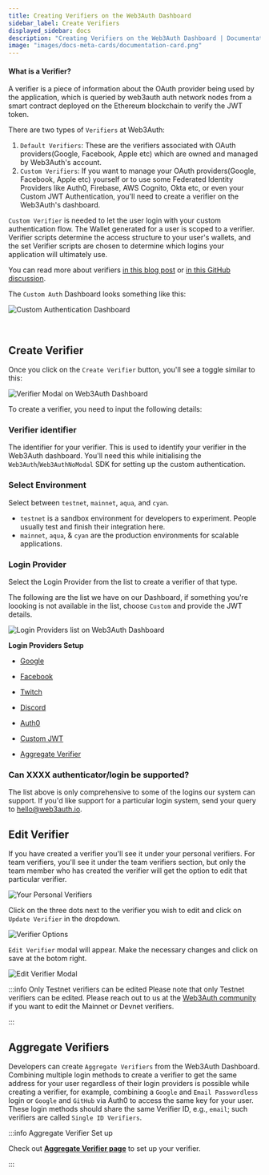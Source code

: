 ```yaml
---
title: Creating Verifiers on the Web3Auth Dashboard
sidebar_label: Create Verifiers
displayed_sidebar: docs
description: "Creating Verifiers on the Web3Auth Dashboard | Documentation - Web3Auth"
image: "images/docs-meta-cards/documentation-card.png"
---
```


#### What is a Verifier?

A verifier is a piece of information about the OAuth provider being used by the application, which is queried by web3auth auth network nodes from a
smart contract deployed on the Ethereum blockchain to verify the JWT token.

There are two types of `Verifiers` at Web3Auth:

1. `Default Verifiers`: These are the verifiers associated with OAuth providers(Google, Facebook, Apple etc) which are owned and managed by Web3Auth's
   account.
2. `Custom Verifiers`: If you want to manage your OAuth providers(Google, Facebook, Apple etc) yourself or to use some Federated Identity Providers
   like Auth0, Firebase, AWS Cognito, Okta etc, or even your Custom JWT Authentication, you'll need to create a verifier on the Web3Auth's dashboard.

`Custom Verifier` is needed to let the user login with your custom authentication flow. The Wallet generated for a user is scoped to a
verifier. Verifier scripts determine the access structure to your user's wallets, and the set Verifier scripts are chosen to determine which logins your
application will ultimately use.

You can read more about verifiers [in this blog post](https://medium.com/toruslabs/key-assignments-resolution-and-retrieval-afb984500612) or
[in this GitHub discussion](https://github.com/orgs/Web3Auth/discussions/427#discussioncomment-3442052).

The `Custom Auth` Dashboard looks something like this:

![Custom Authentication Dashboard](/dashboard/custom_auth.png)

<br />

## Create Verifier

Once you click on the `Create Verifier` button, you'll see a toggle similar to this:

![Verifier Modal on Web3Auth Dashboard](/dashboard/verifiers/verifier-modal.png)

To create a verifier, you need to input the following details:

### Verifier identifier

The identifier for your verifier. This is used to identify your verifier in the Web3Auth dashboard. You'll need this while initialising the
`Web3Auth`/`Web3AuthNoModal` SDK for setting up the custom authentication.

### Select Environment

Select between `testnet`, `mainnet`, `aqua`, and `cyan`.

- `testnet` is a sandbox environment for developers to experiment. People usually test and finish their integration here.
- `mainnet`, `aqua`, & `cyan` are the production environments for scalable applications.

### Login Provider

Select the Login Provider from the list to create a verifier of that type.

The following are the list we have on our Dashboard, if something you're loooking is not available in the list, choose `Custom` and provide the JWT
details.

![Login Providers list on Web3Auth Dashboard](/dashboard/verifiers/login-providers-list.png)

**Login Providers Setup**

- [Google](/auth-provider-setup/social-providers/google)

- [Facebook](/auth-provider-setup/social-providers/facebook)

- [Twitch](/auth-provider-setup/social-providers/twitch)

- [Discord](/auth-provider-setup/social-providers/discord)

- [Auth0](/auth-provider-setup/federated-identity-providers#auth0)

- [Custom JWT](/auth-provider-setup/byo-jwt-providers)

- [Aggregate Verifier](/auth-provider-setup/aggregate-verifier)

### Can XXXX authenticator/login be supported?

The list above is only comprehensive to some of the logins our system can support. If you'd like support for a particular login system, send your
query to hello@web3auth.io.

## Edit Verifier

If you have created a verifier you'll see it under your personal verifiers. For team verifiers, you'll see it under the team verifiers section, but
only the team member who has created the verifier will get the option to edit that particular verifier.

![Your Personal Verifiers](/dashboard/verifiers/your_personal_verifiers.png)

Click on the three dots next to the verifier you wish to edit and click on `Update Verifier` in the dropdown.

![Verifier Options](/dashboard/verifiers/verifier_options.png)

`Edit Verifier` modal will appear. Make the necessary changes and click on save at the botom right.

![Edit Verifier Modal](/dashboard/verifiers/update_verifier_modal.png)

:::info Only Testnet verifiers can be edited Please note that only Testnet verifiers can be edited. Please reach out to us at the
[Web3Auth community](https://community.web3auth.io/) if you want to edit the Mainnet or Devnet verifiers.

:::

## Aggregate Verifiers

Developers can create `Aggregate Verifiers` from the Web3Auth Dashboard. Combining multiple login methods to create a verifier to get the same address
for your user regardless of their login providers is possible while creating a verifier, for example, combining a `Google` and `Email Passwordless`
login or `Google` and `GitHub` via Auth0 to access the same key for your user. These login methods should share the same Verifier ID, e.g., `email`;
such verifiers are called `Single ID Verifiers`.

:::info Aggregate Verifier Set up

Check out [**Aggregate Verifier page**](/auth-provider-setup/aggregate-verifier) to set up your verifier.

:::
